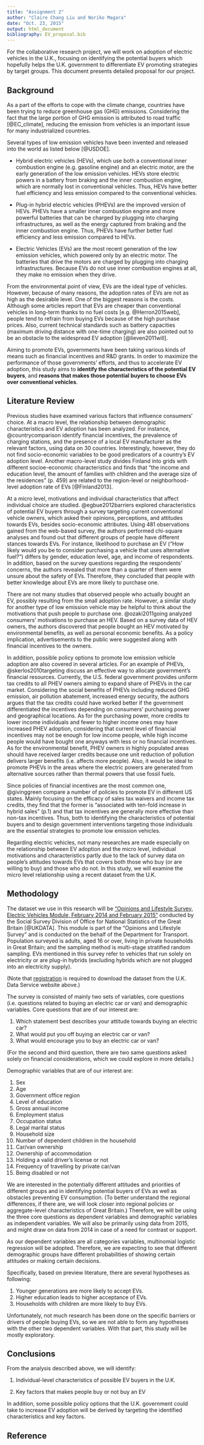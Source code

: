 ```yaml
---
title: "Assignment 2"
author: "Claire Chang Liu and Noriko Magara"
date: "Oct. 23, 2015"
output: html_document
bibliography: EV_proposal.bib
---
```


For the collaborative research project, we will work on adoption of electric vehicles in the U.K., 
focusing on identifying the potential buyers which hopefully helps the U.K. government to differentiate EV promoting strategies by target groups. 
This document presents detailed proposal for our project.

## Background

As a part of the efforts to cope with the climate change, countries have been trying to reduce greenhouse gas (GHG) emissions. 
Considering the fact that the large portion of GHG emission is attributed to road traffic [@EC_climate], reducing the emission from vehicles is an important issue for many industrialized countries.

Several types of low emission vehicles have been invented and released into the world as listed below [@USDOE].

* Hybrid electric vehicles (HEVs), which use both a conventional inner combustion engine (e.g. gasoline engine) and an electric motor, are the early generation of the low emission vehicles. 
HEVs store electric powers in a battery from braking and the inner combustion engine, which are normally lost in conventional vehicles. 
Thus, HEVs have better fuel efficiency and less emission compared to the conventional vehicles.

* Plug-in hybrid electric vehicles (PHEVs) are the improved version of HEVs. 
PHEVs have a smaller inner combustion engine and more powerful batteries that can be charged by plugging into charging infrastructures, as well as the energy captured from braking and the inner combustion engine. 
Thus, PHEVs have further better fuel efficiency and less emission compared to HEVs.

* Electric Vehicles (EVs) are the most recent generation of the low emission vehicles, which powered only by an electric motor. 
The batteries that drive the motors are charged by plugging into charging infrastructures. 
Because EVs do not use inner combustion engines at all, they make no emission when they drive.

From the environmental point of view, EVs are the ideal type of vehicles. 
However, because of many reasons, the adoption rates of EVs are not as high as the desirable level. 
One of the biggest reasons is the costs. 
Although some articles report that EVs are cheaper than conventional vehicles in long-term thanks to no fuel costs [e.g. @Herron2015web], people tend to refrain from buying EVs because of the high purchase prices.
Also, current technical standards such as battery capacities (maximum driving distance with one-time charging) are also pointed out to be an obstacle to the widespread EV adoption [@lieven2011will].
 
Aiming to promote EVs, governments have been taking various kinds of means such as financial incentives and R&D grants. 
In order to maximize the performance of those governments' efforts, and thus to accelerate EV adoption, this study aims to **identify the characteristics of the potential EV buyers**, and **reasons that makes those potential buyers to choose EVs over conventional vehicles**.


## Literature Review

Previous studies have examined various factors that influence consumers' choice.
At a macro level, the relationship between demographic characteristics and EV adoption has been analyzed. For instance, 
@countrycomparison identify financial incentives, the prevalence of charging stations, and the presence of a local EV manufacturer as the relevant factors, using data on 30 countries. Interestingly, however, they do not find socio-economic variables to be good predicators of a country's EV adoption level. Another macro-level study divides Finland into grids with different socioe-economic characteristics and finds that "the income and education level, the amount of families with children and the average size of the residences" (p. 459) are related to the region-level or neighborhood-level adoption rate of EVs [@Finland2013].

At a micro level, motivations and individual characteristics that affect individual choice are studied. 
@egbue2012barriers explored characteristics of potential EV buyers through a survey targeting current conventional vehicle owners, which asked their opinions, perceptions, and attitudes towards EVs, besides socio-economic attributes. 
Using 481 observations gained from the web-based survey, the authors performed chi-square analyses and found out that different groups of people have different stances towards EVs. 
For instance, likelihood to purchase an EV ("How likely would you be to consider purchasing a vehicle that uses alternative fuel?") differs by gender, education level, age, and income of respondents. 
In addition, based on the survey questions regarding the respondents' concerns, the authors revealed that more than a quarter of them were unsure about the safety of EVs. 
Therefore, they concluded that people with better knowledge about EVs are more likely to purchase one.  

There are not many studies that observed people who actually bought an EV, possibly resulting from the small adoption rate. 
However, a similar study for another type of low emission vehicle may be helpful to think about the motivations that push people to purchase one. 
@ozaki2011going analyzed consumers' motivations to purchase an HEV.
Based on a survey data of HEV owners, the authors discovered that people bought an HEV motivated by environmental benefits, as well as personal economic benefits. 
As a policy implication, advertisements to the public were suggested along with financial incentives to the owners.


In addition, possible policy options to promote low emission vehicle adoption are also covered in several articles.
For an example of PHEVs, @skerlos2010targeting discuss an effective way to allocate government's financial resources. 
Currently, the U.S. federal government provides uniform tax credits to all PHEV owners aiming to expand share of PHEVs in the car market. 
Considering the social benefits of PHEVs including reduced GHG emission, air pollution abatement, increased energy security, the authors argues that the tax credits could have worked better if the government differentiated the incentives depending on consumers' purchasing power and geographical locations. 
As for the purchasing power, more credits to lower income individuals and fewer to higher income ones may have increased PHEV adoption, considering that current level of financial incentives may not be enough for low income people, while high income people would have bought one anyways with less or no financial incentives. 
As for the environmental benefit, PHEV owners in highly populated areas should have received larger credits because one unit reduction of pollution delivers larger benefits (i.e. affects more people). 
Also, it would be ideal to promote PHEVs in the areas where the electric powers are generated from alternative sources rather than thermal powers that use fossil fuels.

Since policies of financial incentives are the most common one, @givinggreen compare a number of policies to promote EV in different US states. Mainly focusing on the efficacy of sales tax waivers and income tax credits, they find that the former is "associated with ten-fold increase in hybrid sales" (p.1) and that tax incentives are generally more effective than non-tax incentives. 
Thus, both to identifying the characteristics of potential buyers and to design government interventions targeting those individuals are the essential strategies to promote low emission vehicles. 

Regarding electric vehicles, not many researches are made especially on the relationship between EV adoption and the micro level, individual motivations and characteristics partly due to the lack of survey data on people's attitudes towards EVs that covers both those who buy (or are willing to buy) and those who do not. 
In this study, we will examine the micro level relationship using a recent dataset from the U.K.


## Methodology
The dataset we use in this research will be ["Opinions and Lifestyle Survey, Electric Vehicles Module, February 2014 and February 2015"](https://discover.ukdataservice.ac.uk/Catalogue/?sn=7571&type=Data%20catalogue) conducted by the Social Survey Division of Office for National Statistics of the Great Britain [@UKDATA]. 
This module is part of the "Opinions and Lifestyle Survey" and is conducted on the behalf of the Department for Transport. 
Population surveyed is adults, aged 16 or over, living in private households in Great Britain; and the sampling method is multi-stage stratified random sampling. 
EVs mentioned in this survey refer to vehicles that run solely on electricity or are plug-in hybrids (excluding hybrids which are not plugged into an electricity supply).

(Note that [registration](http://ukdataservice.ac.uk/get-data/how-to-access/registration) is required to download the dataset from the U.K. Data Service website above.)

The survey is consisted of mainly two sets of variables, core questions (i.e. questions related to buying an electric car or van) and demographic variables. Core questions that are of our interest are:

1. Which statement best describes your attitude towards buying an electric car?
2. What would put you off buying an electric car or van?
3. What would encourage you to buy an electric car or van?

(For the second and third question, there are two same questions asked solely on financial considerations, which we could explore in more details.)

Demographic variables that are of our interest are:

1. Sex
2. Age
3. Government office region
4. Level of education
5. Gross annual income
6. Employment status
7. Occupation status
8. Legal marital status
9. Household size
10. Number of dependent children in the household
11. Car/van ownership
12. Ownership of accommodation
13. Holding a valid driver's license or not
14. Frequency of travelling by private car/van
15. Being disabled or not

We are interested in the potentially different attitudes and priorities of different groups and in identifying potential buyers of EVs as well as obstacles preventing EV consumption. (To better understand the regional differences, if there are, we will look closer into regional policies or aggregate-level characteristics of Great Britain.) Therefore, we will be using the three core questions as dependent variables and demographic variables as independent variables. We will also be primarily using data from 2015, and might draw on data from 2014 in case of a need for contrast or support. 

As our dependent variables are all categories variables, multinomial logistic regression will be adopted. Therefore, we are expecting to see that different demographic groups have different probabilities of showing certain attitudes or making certain decisions. 

Specifically, based on preview literature, there are several hypotheses as following:

1. Younger generations are more likely to accept EVs.
2. Higher education leads to higher acceptance of EVs.
3. Households with children are more likely to buy EVs.

Unfortunately, not much research has been done on the specific barriers or drivers of people buying EVs, so we are not able to form any hypotheses with the other two dependent variables. With that part, this study will be mostly exploratory.



## Conclusions

From the analysis described above, we will identify:

1. Individual-level characteristics of possible EV buyers in the U.K.

2. Key factors that makes people buy or not buy an EV

In addition, some possible policy options that the U.K. government could take to increase EV adoption will be derived by targeting the identified characteristics and key factors. 


## Reference